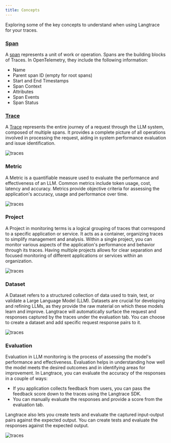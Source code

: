 ```yaml
---
title: Concepts
---
```


Exploring some of the key concepts to understand when using Langtrace for your traces.

### [Span](https://opentelemetry.io/docs/concepts/signals/traces/#spans)

A [span](https://opentelemetry.io/docs/concepts/signals/traces/#spans) represents a unit of work or operation. Spans are the building blocks of Traces. In OpenTelemetry, they include the following information:

- Name
- Parent span ID (empty for root spans)
- Start and End Timestamps
- Span Context
- Attributes
- Span Events
- Span Status

### [Trace](https://opentelemetry.io/docs/concepts/signals/traces/)

A [Trace](https://opentelemetry.io/docs/concepts/signals/traces/) represents the entire journey of a request through the LLM system, composed of multiple spans. It provides a complete picture of all operations involved in processing the request, aiding in system performance evaluation and issue identification.

![traces](/images/trace.png)

### Metric

A Metric is a quantifiable measure used to evaluate the performance and effectiveness of an LLM. Common metrics include token usage, cost, latency and accuracy. Metrics provide objective criteria for assessing the application's accuracy, usage and performance over time.

![traces](/images/metrics.png)

### Project

A Project in monitoring terms is a logical grouping of traces that correspond to a specific application or service. It acts as a container, organizing traces to simplify management and analysis. Within a single project, you can monitor various aspects of the application's performance and behavior through its traces. Having multiple projects allows for clear separation and focused monitoring of different applications or services within an organization.

![traces](/images/SCR-20240402-lwkd-2.png)

### Dataset

A Dataset refers to a structured collection of data used to train, test, or validate a Large Language Model (LLM). Datasets are crucial for developing and refining LLMs, as they provide the raw material on which these models learn and improve. Langtrace will automatically surface the request and responses captured by the traces under the evaluation tab. You can choose to create a dataset and add specific request response pairs to it.

![traces](/images/dataset.png)

### Evaluation

Evaluation in LLM monitoring is the process of assessing the model's performance and effectiveness. Evaluation helps in understanding how well the model meets the desired outcomes and in identifying areas for improvement.
In Langtrace, you can evaluate the accuracy of the responses in a couple of ways:

- If you application collects feedback from users, you can pass the feedback score down to the traces using the Langtrace SDK.
- You can manually evaluate the responses and provide a score from the evaluation tab.

Langtrace also lets you create tests and evaluate the captured input-output pairs against the expected output. You can create tests and evaluate the responses against the expected output.

![traces](/images/evaluation.png)
